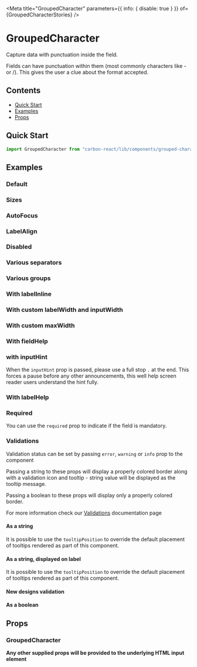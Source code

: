 

<Meta
  title="GroupedCharacter"
  parameters={{ info: { disable: true } }}
  of={GroupedCharacterStories}
/>

# GroupedCharacter

Capture data with punctuation inside the field.

Fields can have punctuation within them (most commonly characters like - or /). This gives the user a clue about the format accepted.

## Contents

- [Quick Start](#quick-start)
- [Examples](#examples)
- [Props](#props)

## Quick Start

```javascript
import GroupedCharacter from "carbon-react/lib/components/grouped-character";
```

## Examples

### Default

<Canvas name="default" of={GroupedCharacterStories.DefaultStory} />

### Sizes

<Canvas name="sizes" of={GroupedCharacterStories.Sizes} />

### AutoFocus

<Canvas name="autoFocus" of={GroupedCharacterStories.AutoFocus} />

### LabelAlign

<Canvas name="labelAlign" of={GroupedCharacterStories.LabelAlign} />

### Disabled

<Canvas name="disabled" of={GroupedCharacterStories.Disabled} />

### Various separators

<Canvas
  name="various separators"
  of={GroupedCharacterStories.VariousSeparators}
/>

### Various groups

<Canvas name="various groups" of={GroupedCharacterStories.VariousGroups} />

### With labelInline

<Canvas name="with labelInline" of={GroupedCharacterStories.LabelInline} />

### With custom labelWidth and inputWidth

<Canvas
  name="with custom labelWidth and inputWidth"
  of={GroupedCharacterStories.LabelInputWidth}
/>

### With custom maxWidth

<Canvas
  name="with custom maxWidth"
  of={GroupedCharacterStories.WithCustomMaxWidth}
/>

### With fieldHelp

<Canvas name="with fieldHelp" of={GroupedCharacterStories.FieldHelp} />

### with inputHint

When the `inputHint` prop is passed, please use a full stop `.` at the end. This forces a pause
before any other announcements, this well help screen reader users understand the hint fully.

<Canvas name="with inputHint" story={GroupedCharacterStories.InputHint} />

### With labelHelp

<Canvas name="with labelHelp" of={GroupedCharacterStories.LabelHelp} />

### Required

You can use the `required` prop to indicate if the field is mandatory.

<Canvas name="required" of={GroupedCharacterStories.Required} />

### Validations

Validation status can be set by passing `error`, `warning` or `info` prop to the component

Passing a string to these props will display a properly colored border along with a validation icon and tooltip - string value will be displayed as the tooltip message.

Passing a boolean to these props will display only a properly colored border.

For more information check our [Validations](?path=/docs/documentation-validations--page "Validations") documentation page

#### As a string

<Canvas
  name="validations - string - component"
  of={GroupedCharacterStories.ValidationsStringComponent}
/>

It is possible to use the `tooltipPosition` to override the default placement of tooltips rendered as part of this component.

<Canvas
  name="validations - string - with tooltipPosition overriden - component"
  of={GroupedCharacterStories.ValidationsTooltip}
/>

#### As a string, displayed on label

<Canvas
  name="validations - string - label"
  of={GroupedCharacterStories.ValidationsStringLabel}
/>

It is possible to use the `tooltipPosition` to override the default placement of tooltips rendered as part of this component.

<Canvas
  name="validations - string - with tooltipPosition overriden - label"
  of={GroupedCharacterStories.ValidationsTooltipLabel}
/>

#### New designs validation

<Canvas
  name="validations - string - new design"
  of={GroupedCharacterStories.ValidationsRedesign}
/>

#### As a boolean

<Canvas
  name="validations - boolean"
  of={GroupedCharacterStories.ValidationsBoolean}
/>

## Props

### GroupedCharacter

<ArgTypes of={GroupedCharacterStories} />

**Any other supplied props will be provided to the underlying HTML input element**
